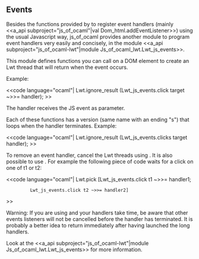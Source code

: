 == Events ==

Besides the functions provided by {{{Dom_html}}} to register event handlers
(mainly <<a_api subproject="js_of_ocaml"|val Dom_html.addEventListener>>)
using the usual Javascript way, js_of_ocaml provides another module to
program event handlers very easily and concisely, in the module
<<a_api subproject="js_of_ocaml-lwt"|module Js_of_ocaml_lwt.Lwt_js_events>>.

This module defines functions you can call on a DOM element to create
an Lwt thread that will return when the event occurs.

Example:

<<code language="ocaml"|
Lwt.ignore_result (Lwt_js_events.click target ~>>= handler);
>>

The handler receives the JS event as parameter.

Each of these functions has a version (same name with an ending "s")
that loops when the handler terminates. Example:

<<code language="ocaml"|
Lwt.ignore_result (Lwt_js_events.clicks target handler);
>>

To remove an event handler, cancel the Lwt threads using {{{Lwt.cancel}}}.
It is also possible to use {{{Lwt.pick}}}.
For example the following piece of code waits
for a click on one of t1 or t2:

<<code language="ocaml"|
Lwt.pick [Lwt_js_events.click t1 ~>>= handler1;
          Lwt_js_events.click t2 ~>>= handler2]
>>

Warning: If you are using {{{Lwt.pick}}} and your handlers take time,
be aware that other events listeners will not be cancelled
before the handler has terminated. It is probably a better idea
to return immediately after having launched the long handlers.


Look at the <<a_api subproject="js_of_ocaml-lwt"|module Js_of_ocaml_lwt.Lwt_js_events>>
for more information.
